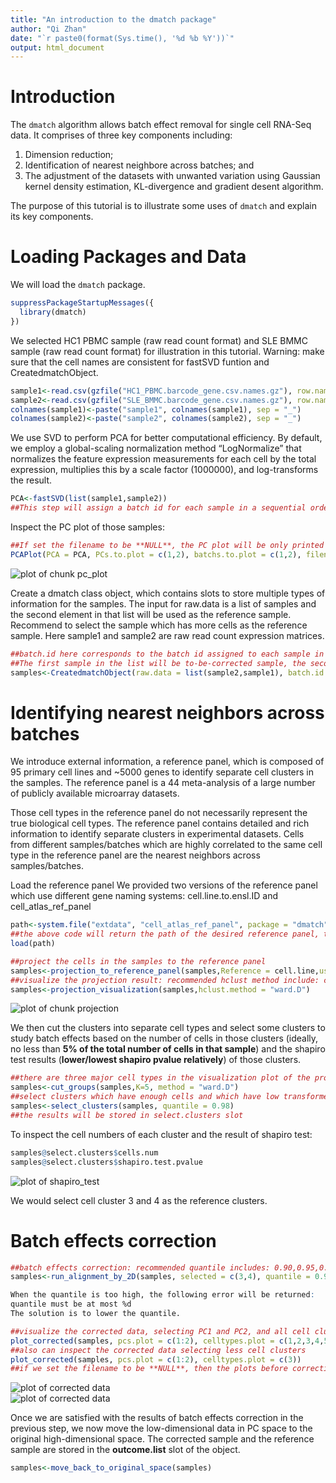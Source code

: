 ```yaml
---
title: "An introduction to the dmatch package"
author: "Qi Zhan"
date: "`r paste0(format(Sys.time(), '%d %b %Y'))`"
output: html_document
---
```



# Introduction
  
The `dmatch` algorithm allows batch effect removal for single cell RNA-Seq data. It comprises of three key components including: 
  
  1.  Dimension reduction; 
  2.  Identification of nearest neighbore across batches; and 
  3.  The adjustment of the datasets with unwanted variation using Gaussian kernel density estimation, KL-divergence and gradient desent algorithm. 
  
  
The purpose of this tutorial is to illustrate some uses of `dmatch` and explain its key components. 
  
# Loading Packages and Data
  
We will load the `dmatch` package. 
  
```r
suppressPackageStartupMessages({
  library(dmatch)
})
```
  

We selected HC1 PBMC sample (raw read count format) and SLE BMMC sample (raw read count format) for illustration in this tutorial. 
Warning: make sure that the cell names are consistent for fastSVD funtion and CreatedmatchObject.

```r
sample1<-read.csv(gzfile("HC1_PBMC.barcode_gene.csv.names.gz"), row.names = 1, header = T)
sample2<-read.csv(gzfile("SLE_BMMC.barcode_gene.csv.names.gz"), row.names = 1, header = T)
colnames(sample1)<-paste("sample1", colnames(sample1), sep = "_")
colnames(sample2)<-paste("sample2", colnames(sample2), sep = "_")
```


We use SVD to perform PCA for better computational efficiency. By default, we employ a global-scaling normalization method “LogNormalize” that normalizes the feature expression measurements for each cell by the total expression, multiplies this by a scale factor (1000000), and log-transforms the result. 

```r
PCA<-fastSVD(list(sample1,sample2))
##This step will assign a batch id for each sample in a sequential order. The first sample provided in the list will have batch id as 1, and the sample sample will have batch id as 2, etc.
```

Inspect the PC plot of those samples:
```r
##If set the filename to be **NULL**, the PC plot will be only printed to the screen; otherwise, the plot will be saved to the specified path.
PCAPlot(PCA = PCA, PCs.to.plot = c(1,2), batchs.to.plot = c(1,2), filename = NULL, min.cells = 3, min.genes = 200)
```

<img src="pc_plot.png" title="pc plot before correction" alt="plot of chunk pc_plot" style="display:block; margin: auto" style="display: block; margin: auto;" />


Create a dmatch class object, which contains slots to store multiple types of information for the samples. The input for raw.data is a list of samples and the second element in that list will be used as the reference sample. Recommend to select the sample which has more cells as the reference sample. Here sample1 and sample2 are raw read count expression matrices.
```r
##batch.id here corresponds to the batch id assigned to each sample in **fastSVD** step.
##The first sample in the list will be to-be-corrected sample, the second sample in the list will be the reference sample.
samples<-CreatedmatchObject(raw.data = list(sample2,sample1), batch.id = c(2,1), PCA = PCA)
```




# Identifying nearest neighbors across batches

We introduce external information, a reference panel, which is composed of 95 primary cell lines and ~5000 genes to identify separate cell clusters in the samples. The reference panel is a 44 meta-analysis of a large number of publicly available microarray datasets. 

Those cell types in the reference panel do not necessarily represent the true biological cell types. The reference panel contains detailed and rich information to identify separate clusters in experimental datasets. Cells from different samples/batches which are highly correlated to the same cell type in the reference panel are the nearest neighbors across samples/batches.



Load the reference panel
We provided two versions of the reference panel which use different gene naming systems: cell.line.to.ensl.ID and cell_atlas_ref_panel
```r
path<-system.file("extdata", "cell_atlas_ref_panel", package = "dmatch")
##the above code will return the path of the desired reference panel, then use the following code to load the desired reference panel.
load(path)
```

```r
##project the cells in the samples to the reference panel
samples<-projection_to_reference_panel(samples,Reference = cell.line,use.genes.threshold = 0.75)
##visualize the projection result: recommended hclust method include: complete, ward.D, ward.D2
samples<-projection_visualization(samples,hclust.method = "ward.D")
```
<img src="projection.png" title="projection to the reference panel" alt="plot of chunk projection" style="display:block; margin: auto" style="display: block; margin: auto;" />


We then cut the clusters into separate cell types and select some clusters to study batch effects based on the number of cells in those clusters (ideally, no less than **5% of the total number of cells in that sample**) and the shapiro test results (**lower/lowest shapiro pvalue relatively**) of those clusters.

```r
##there are three major cell types in the visualization plot of the projection result 
samples<-cut_groups(samples,K=5, method = "ward.D")
##select clusters which have enough cells and which have low transformed shapiro pvalue; recomended quantile includes: 0.90,0.95,0.98
samples<-select_clusters(samples, quantile = 0.98)
##the results will be stored in select.clusters slot
```

To inspect the cell numbers of each cluster and the result of shapiro test:
```r
samples@select.clusters$cells.num
samples@select.clusters$shapiro.test.pvalue
```
<img src="shapiro_test.png" title="plot shapiro_test results" alt="plot of shapiro_test" style="display:block; margin: auto" style="display: block; margin: auto;" />

We would select cell cluster 3 and 4 as the reference clusters.


# Batch effects correction

```r
##batch effects correction: recommended quantile includes: 0.90,0.95,0.98
samples<-run_alignment_by_2D(samples, selected = c(3,4), quantile = 0.98)

When the quantile is too high, the following error will be returned:
quantile must be at most %d
The solution is to lower the quantile.

##visualize the corrected data, selecting PC1 and PC2, and all cell clusters in the samples
plot_corrected(samples, pcs.plot = c(1:2), celltypes.plot = c(1,2,3,4,5))
##also can inspect the corrected data selecting less cell clusters
plot_corrected(samples, pcs.plot = c(1:2), celltypes.plot = c(3))
##if we set the filename to be **NULL**, then the plots before correction and after correction will be printed on the screen directly. 
```
<img src="plot_corrected.png" title="plot corrected data with all cell clusters" alt="plot of corrected data" style="display:block; margin: auto" style="display: block; margin: auto;" />
<img src="plot_corrected_single.png" title="plot corrected data with a single cell cluster" alt="plot of corrected data" style="display:block; margin: auto" style="display: block; margin: auto;" />



Once we are satisfied with the results of batch effects correction in the previous step, we now move the low-dimensional data in PC space to the original high-dimensional space. The corrected sample and the reference sample are stored in the **outcome.list** slot of the object. 
```r
samples<-move_back_to_original_space(samples)
```
